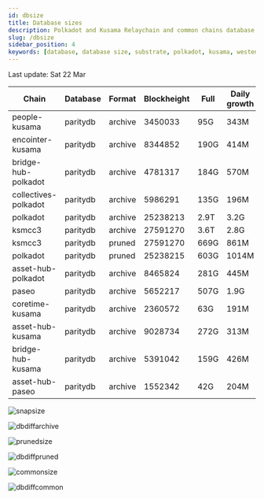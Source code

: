 ```yaml
---
id: dbsize
title: Database sizes
description: Polkadot and Kusama Relaychain and common chains database sizes
slug: /dbsize
sidebar_position: 4
keywords: [database, database size, substrate, polkadot, kusama, westend]
---
```



Last update: Sat 22 Mar

| Chain    | Database   | Format | Blockheight | Full         | Daily growth |
| ------------------------| ----------- | -------- | ------- | ---------- | ----- | 
| people-kusama | paritydb | archive | 3450033 | 95G | 343M |
| encointer-kusama | paritydb | archive | 8344852 | 190G | 414M |
| bridge-hub-polkadot | paritydb | archive | 4781317 | 184G | 570M |
| collectives-polkadot | paritydb | archive | 5986291 | 135G | 196M |
| polkadot | paritydb | archive | 25238213 | 2.9T | 3.2G |
| ksmcc3 | paritydb | archive | 27591270 | 3.6T | 2.8G |
| ksmcc3 | paritydb | pruned | 27591270 | 669G | 861M |
| polkadot | paritydb | pruned | 25238215 | 603G | 1014M |
| asset-hub-polkadot | paritydb | archive | 8465824 | 281G | 445M |
| paseo | paritydb | archive | 5652217 | 507G | 1.9G |
| coretime-kusama | paritydb | archive | 2360572 | 63G | 191M |
| asset-hub-kusama | paritydb | archive | 9028734 | 272G | 313M |
| bridge-hub-kusama | paritydb | archive | 5391042 | 159G | 426M |
| asset-hub-paseo | paritydb | archive | 1552342 | 42G | 204M |

![snapsize](/img/archivesize.png)

![dbdiffarchive](/img/dbdiffrelay.png)

![prunedsize](/img/prunedsize.png)

![dbdiffpruned](/img/dbdiffpruned.png)

![commonsize](/img/commonsize.png)

![dbdiffcommon](/img/dbdiffcommon.png)
